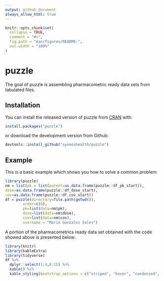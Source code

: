 ```yaml
---
output: github_document
always_allow_html: true
---
```


<!-- README.md is generated from README.Rmd. Please edit that file -->

```r
knitr::opts_chunk$set(
  collapse = TRUE,
  comment = "#>",
  fig.path = "man/figures/README-",
  out.width = "100%"
)
```

# puzzle

<!-- badges: start -->
<!-- badges: end -->

The goal of puzzle is assembling pharmacometric ready data sets from tabulated files.

## Installation

You can install the released version of puzzle from [CRAN](https://CRAN.R-project.org) with:

``` r
install.packages("puzzle")
```

or download the development version from Github:


``` r
devtools::install_github("syneoshealth/puzzle")
```

## Example

This is a basic example which shows you how to solve a common problem:

```r
library(puzzle)
nm = list(pk = list(parent=as.data.frame(puzzle::df_pk_start)),
dose=as.data.frame(puzzle::df_dose_start),
cov=as.data.frame(puzzle::df_cov_start))
df = puzzle(directory=file.path(getwd()),
        order=c(0),
        pk=list(data=nm$pk),
        dose=list(data=nm$dose),
        cov=list(data=nm$cov),
        username = "Mario Gonzalez Sales")
```

A portion of the pharmacometrics ready data set obtained with the code showed above is presented below:

```r
library(knitr)
library(kableExtra)
library(tidyverse)
df %>%
  dplyr::select(1:4,8:15) %>% 
  kable() %>%
  kable_styling(bootstrap_options = c("striped", "hover", "condensed", "responsive"))
```

